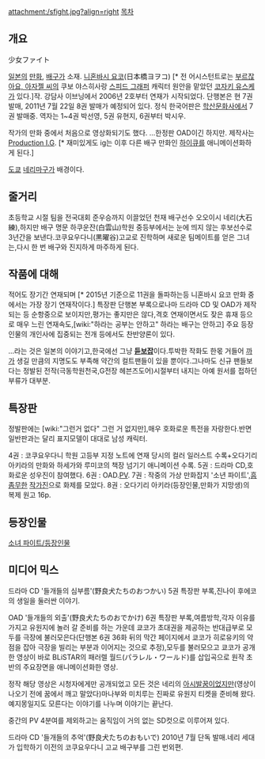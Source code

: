 attachment:/sfight.jpg?align=right [[목차]]

== 개요 ==
少女ファイト

[[일본]]의 [[만화]], [[배구]]가 소재. [[니혼바시 요코]](日本橋ヨヲコ) [* 전 어시스턴트로는 [[부르잖아요, 아자젤 씨]]의 쿠보 야스히사랑 [[스피드 그래퍼]] 캐릭터 원안을 맡았던 [[코자키 유스케]]가 있다.]작. 강담사 이브닝에서 2006년 2호부터 연재가 시작되었다. 단행본은 현 7권 발매, 2011년 7월 22일 8권 발매가 예정되어 있다. 정식 한국어판은 [[학산문화사]]에서 7권 발매중. 역자는 1~4권 박선영, 5권 유현지, 6권부터 박시우.

작가의 만화 중에서 처음으로 영상화되기도 했다. ...한정판 OAD이긴 하지만. 제작사는 [[Production I.G]]. [* 재미있게도 ig는 이후 다른 배구 만화인 [[하이큐]]를 애니메이션화하게 된다.]

[[도쿄]] [[네리마]]구가 배경이다.

== 줄거리 ==
초등학교 시절 팀을 전국대회 준우승까지 이끌었던 천재 배구선수 오오이시 네리(大石 練),하지만 배구 명문 하쿠운잔(白雲山)학원 중등부에서는 눈에 띄지 않는 후보선수로 3년간을 보낸다.코쿠요우다니(黒曜谷)고교로 진학하며 새로운 팀메이트를 얻은 그녀는,다시 한 번 배구와 진지하게 마주하게 된다.

== 작품에 대해 ==
적어도 장기간 연재되며 [* 2015년 기준으로 11권을 돌파하는등 니혼바시 요코 만화 중에서는 가장 장기 연재작이다.] 특장판 단행본 부록으로나마 드라마 CD 및 OAD가 제작되는 등 순항중으로 보이지만,평가는 좋지만은 않다,격호 연재이면서도 잦은 휴재 등으로 매우 느린 연재속도,[wiki:"하라는 공부는 안하고" 하라는 배구는 안하고] 주요 등장인물의 개인사에 집중되는 전개 등에서도 찬반양론이 있다.

...라는 것은 일본의 이야기고,한국에선 그냥 '''[[듣보잡]]'''이다.투박한 작화도 한몫 거들어 [[까]]가 생길 만큼의 지명도도 부족해 약간의 컬트팬들이 있을 뿐이다.그나마도 신규 팬들보다는 정발된 전작(극동학원천국,G전장 헤븐즈도어)시절부터 내지는 아예 원서를 접하던 부류가 대부분.

== 특장판 ==
정발판에는 [wiki:"그런거 없다" 그런 거 없지만],매우 호화로운 특전을 자랑한다.반면 일반판과는 달리 표지모델이 대대로 남성 캐릭터.

4권 : 코쿠요우다니 학원 고등부 지정 노트에 연재 당시의 컬러 일러스트 수록+오다기리 아키라의 만화와 하세가와 루미코의 책장 넘기기 애니메이션 수록.
5권 : 드라마 CD,호화로운 성우진이 참여했다.
6권 : OAD.[http://www.youtube.com/watch?v=YZRxXGP7bRU PV].
7권 : 작중의 가상 만화잡지 '소년 파이트',[[흠좀무]]한 [http://morgoth.egloos.com/3336860 작가진]으로 화제를 모았다.
8권 : 오다기리 아키라(등장인물,만화가 지망생)의 복제 원고 16p.

== 등장인물 ==
[[소녀 파이트/등장인물]]

== 미디어 믹스 ==
드라마 CD '들개들의 심부름'(野良犬たちのおつかい)
5권 특장판 부록,진나이 후에코의 생일을 둘러싼 이야기.

OAD '들개들의 외출'(野良犬たちのおでかけ)
6권 특장판 부록,여름방학,각자 이유를 가지고 유원지에 놀러 갈 준비를 하는 가운데 쿄코가 초대권을 제공하는 반대급부로 모두를 극장에 불러모은다(단행본 6권 36화 뒤의 막간 페이지에서 쿄코가 히로유키의 약점을 잡아 극장을 빌리는 부분과 이어지는 것으로 추정),모두를 불러모으고 쿄코가 공개한 영상이 바로 BLiSTAR의 패러렐 월드(パラレル・ワールド)를 삽입곡으로 원작 초반의 주요장면을 애니메이션화한 영상.

정작 해당 영상은 시청자에게만 공개되었고 모든 것은 네리의 [[아시발꿈]]이었지만(영상이 나오기 전에 꿈에서 깨고 말았다)마나부와 미치루는 진짜로 유원지 티켓을 준비해 왔다.예지몽일지도 모른다는 이야기를 나누며 이야기는 끝난다.

중간의 PV 4분여를 제외하고는 움직임이 거의 없는 SD컷으로 이루어져 있다.

드라마 CD '들개들의 추억'(野良犬たちのおもいで)
2010년 7월 단독 발매.네리 세대가 입학하기 이전의 코쿠요우다니 고교 배구부를 그린 번외편.
